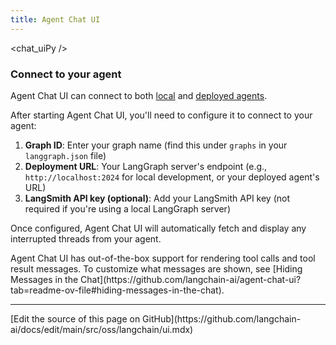 ```yaml
---
title: Agent Chat UI
---
```



<StableCalloutPy />



<chat_uiPy />



### Connect to your agent

Agent Chat UI can connect to both [local](/oss/python/langchain/studio#setup-local-langgraph-server) and [deployed agents](/oss/python/langchain/deploy).

After starting Agent Chat UI, you'll need to configure it to connect to your agent:

1. **Graph ID**: Enter your graph name (find this under `graphs` in your `langgraph.json` file)
2. **Deployment URL**: Your LangGraph server's endpoint (e.g., `http://localhost:2024` for local development, or your deployed agent's URL)
3. **LangSmith API key (optional)**: Add your LangSmith API key (not required if you're using a local LangGraph server)

Once configured, Agent Chat UI will automatically fetch and display any interrupted threads from your agent.

<Tip>
  Agent Chat UI has out-of-the-box support for rendering tool calls and tool result messages. To customize what messages are shown, see [Hiding Messages in the Chat](https://github.com/langchain-ai/agent-chat-ui?tab=readme-ov-file#hiding-messages-in-the-chat).
</Tip>

---

<Callout icon="pen-to-square" iconType="regular">
  [Edit the source of this page on GitHub](https://github.com/langchain-ai/docs/edit/main/src/oss/langchain/ui.mdx)
</Callout>

